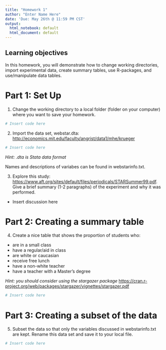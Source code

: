 ---
title: "Homework 1"
author: "Enter Name Here"
date: 'Due: May 26th @ 11:59 PM CST'
output:
  html_notebook: default
  html_document: default
---

## Learning objectives
In this homework, you will demonstrate how to change working directories, import experimental data, create summary tables, use R-packages, and use/manipulate data tables.

# Part 1: Set Up

1. Change the working directory to a local folder (folder on your computer) where you want to save your homework.
```{r}
# Insert code here

```

2. Import the data set, webstar.dta:  [http://economics.mit.edu/faculty/angrist/data1/mhe/krueger](http://economics.mit.edu/faculty/angrist/data1/mhe/krueger)
```{r}
# Insert code here

```

*Hint: .dta is Stata data format*

Names and descriptions of variabes can be found in webstarinfo.txt. 

3. Explore this study:
[https://www.aft.org/sites/default/files/periodicals/STARSummer99.pdf](https://www.aft.org/sites/default/files/periodicals/STARSummer99.pdf). Give a brief summary (1-2 paragraphs) of the experiment and why it was performed. 

- Insert discussion here

# Part 2: Creating a summary table

4. Create a nice table that shows the proportion of students who:
- are in a small class
- have a regular/aid in class
- are white or caucasian
- receive free lunch 
- have a non-white teacher
- have a teacher with a Master's degree

*Hint: you should consider using the stargazer package*  [https://cran.r-project.org/web/packages/stargazer/vignettes/stargazer.pdf](https://cran.r-project.org/web/packages/stargazer/vignettes/stargazer.pdf)

```{r }
# Insert code here

```
# Part 3: Creating a subset of the data

5. Subset the data so that only the variables discussed in webstarinfo.txt are kept. Rename this data set and save it to your local file. 

```{r}
# Insert code here

```



